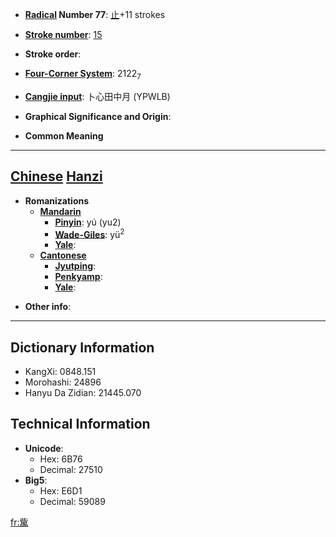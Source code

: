 * '''[[Wiktionary:Chinese radical index| Radical]] Number 77''': [[Wiktionary:Chinese radical index 止|止]]+11 strokes

* '''[[Wiktionary:Chinese total strokes index|Stroke number]]''': [[Wiktionary:Chinese total strokes index 15|15]]

* '''Stroke order''': 

* '''[[Wiktionary:Chinese four corner index|Four-Corner System]]''': 2122<sub>7</sub>

* '''[[Wiktionary:Chinese Cangjie index|Cangjie input]]''': 卜心田中月 (YPWLB)

* '''Graphical Significance and Origin''': 

* '''Common Meaning'''

----

== [[Chinese]] [[Hanzi]] ==

* '''Romanizations'''
** '''[[Mandarin]]'''
*** '''[[Pinyin]]''': yú (yu2)
*** '''[[Wade-Giles]]''': yü<sup>2</sup>
*** '''[[Yale]]''': 
** '''[[Cantonese]]'''
*** '''[[Jyutping]]''':
*** '''[[Penkyamp]]''': 
*** '''[[Yale]]''': 

* '''Other info''': 

----

== Dictionary Information ==

* KangXi: 0848.151
* Morohashi: 24896
* Hanyu Da Zidian: 21445.070

== Technical Information ==

* '''Unicode''':
** Hex: 6B76
** Decimal: 27510
* '''Big5''':
** Hex: E6D1
** Decimal: 59089

[[fr:歶]]